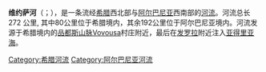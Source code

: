 {{Infobox river
  | river_name = 维约萨河<br />Αώος (Aoös)
  | image_name = Vjosa bei Tepelena.jpg
  | caption = [[台佩莱纳|台佩莱纳]]附近维约萨河
  | origin = [[希腊|希腊]] [[品都斯山脉|品都斯山脉]]
  | mouth = [[亚得里亚海|亚得里亚海]]<br>{{Coord|40|38|34|N|19|19|2|E|display=inline,title}}
  | basin_countries = [[希腊|希腊]], [[阿尔巴尼亚|阿尔巴尼亚]]
  | length = 272km
  | elevation =   
  | discharge = 
  | watershed = 
}}'''维约萨河'''（{{lang-sq|Vjosë}}；{{lang-el|Αώος,}}），是一条流经[[希腊|希腊]]西北部与[[阿尔巴尼亚|阿尔巴尼亚]]西南部的[[河流|河流]]。河流总长272 公里, 其中80公里位于希腊境内，其余192公里位于阿尔巴尼亚境内。河流发源于希腊境内的[[品都斯山脉|品都斯山脉]][[Vovousa|Vovousa]]村庄附近，最后在[[发罗拉|发罗拉]]附近注入[[亚得里亚海|亚得里亚海]]。

[[Category:希腊河流|Category:希腊河流]]
[[Category:阿尔巴尼亚河流|Category:阿尔巴尼亚河流]]